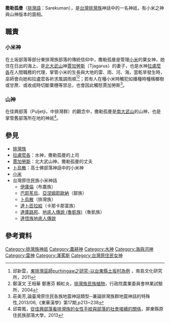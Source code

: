 '''撒勒孤曼'''（[[排灣語|排灣語]]：Sarekuman），是[[台灣|台灣]][[排灣族|排灣族]]神話中的一名神祇，有小米之神與山神版本的面相。
==職責==
===小米神===
在土坂部落等部分東排灣族部落的傳統信仰中，撒勒孤曼是管理[[小米|小米]]的粟女神，她住在日出的海上、是[[北大武山|北大武山]]神[[賈加勞斯|賈加勞斯]]（Tjagarus）的妻子，也是水神[[拉盧麼各|拉盧麼各]]在人間職務的代理，掌管小米的生長與大地的雷、雨、河、海，當乾旱發生時，巫師會向她和拉盧麼各祈求風調雨順<ref name="東排灣巫師purhingaw之研究">邱新雲，[http://paperupload.nttu.edu.tw/CA4BD71DBC8AB41/765d4febf466430b.pdf 東排灣巫師purhingaw之研究-以台東縣土坂村為例] {{Wayback|url=http://paperupload.nttu.edu.tw/CA4BD71DBC8AB41/765d4febf466430b.pdf |date=20201207141639 }}，南島文化研究所，2011</ref><ref name="排灣族民族植物">鄭漢文 王相華 鄭惠芬 賴紅炎，[https://www.tfri.gov.tw/main/news_in.aspx?siteid=&ver=&usid=&mnuid=5113&modid=532&mode=&nid=1065&noframe= 排灣族民族植物]，行政院農業委員會林業試驗所，2004</ref>；若有人在種小米時觸犯如播種時種檳榔樹或甘蔗、或收成時切斷粟穗等禁忌，也會因此觸怒賈加勞斯<ref name=論臺灣原住民各族地震神話類型>莊美芳,論臺灣原住民各族地震神話類型─兼論排灣族群地震神話的特殊性,2013/06,《東華漢學》第17期,p213~238</ref>。
===山神===
在佳興部落（Puljetji，中排灣群）的觀念中，撒勒孤曼是[[南大武山|南大武山]]的山神，也是掌管舊部落所在地的神祇<ref>邱霄鳳，[https://www-ws.pthg.gov.tw/Upload/2015pthg/27/ckfile/7f9ea1f2-79c6-4158-b848-5667d13392bc.pdf 從佳興部落看排灣族的女性手紋與部落的社會接續的關係]，屏東縣原住民族部落大學，2013</ref>。
==參見==
*[[排灣族|排灣族]]
*[[拉盧麼各|拉盧麼各]]：水神，撒勒孤曼的上司
*[[賈加勞斯|賈加勞斯]]：北大武山神，撒勒孤曼的丈夫
*[[卜烏散|卜烏散]]：高士佛部落神話中的小米神
*[[小米|小米]]
*台灣原住民族小米神話
**[[伊庫倫|伊庫倫]]（布農族）
**[[巴耶苳烏|巴耶苳烏]]、[[亞涅姆耶歐納|亞涅姆耶歐納]]（鄒族）
**[[卜烏散|卜烏散]]（排灣族）
**[[達卜匝拉給|達卜匝拉給]]（卡那卡那富族）
**[[達庫路邦|達庫路邦]]、[[地底人傳說_(魯凱族)|地底人傳說 (魯凱族)]]（魯凱族）
**[[達悟族地底人傳說|達悟族地底人傳說]]

==參考資料==
{{reflist}}

[[Category:排灣族神祇|Category:排灣族神祇]]
[[Category:農耕神|Category:農耕神]]
[[Category:水神|Category:水神]]
[[Category:海與河神|Category:海與河神]]
[[Category:雷神|Category:雷神]]
[[Category:澤罵斯|Category:澤罵斯]]
[[Category:台灣原住民女神|Category:台灣原住民女神]]
{{Myth-stub}}